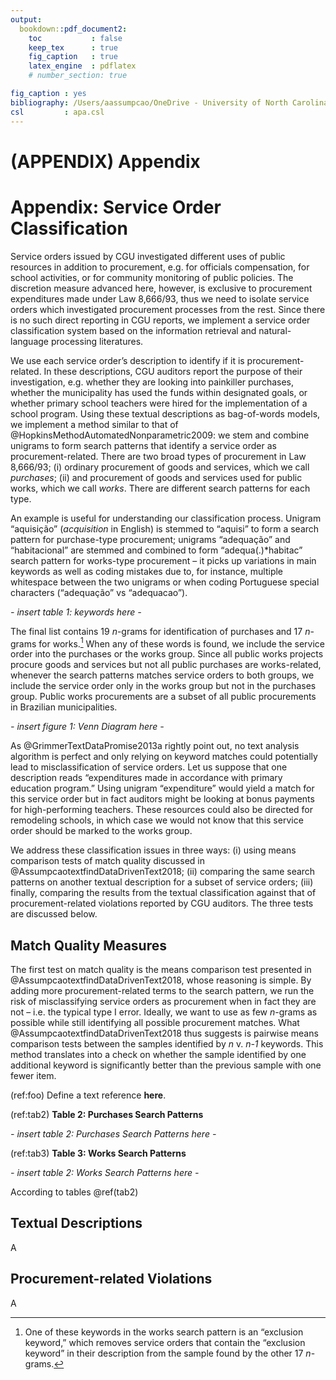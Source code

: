 ```yaml
---
output: 
  bookdown::pdf_document2:
    toc           : false
    keep_tex      : true
    fig_caption   : true
    latex_engine  : pdflatex
    # number_section: true

fig_caption : yes
bibliography: /Users/aassumpcao/OneDrive - University of North Carolina at Chapel Hill/Documents/Library/library.bib
csl         : apa.csl
---
```

# (APPENDIX) Appendix {-}
# Appendix: Service Order Classification {#appendixA}
Service orders issued by CGU investigated different uses of public resources in addition to procurement, e.g. for officials compensation, for school activities, or for community monitoring of public policies. The discretion measure advanced here, however, is exclusive to procurement expenditures made under Law 8,666/93, thus we need to isolate service orders which investigated procurement processes from the rest. Since there is no such direct reporting in CGU reports, we implement a service order classification system based on the information retrieval and natural-language processing literatures.

We use each service order's description to identify if it is procurement-related. In these descriptions, CGU auditors report the purpose of their investigation, e.g. whether they are looking into painkiller purchases, whether the municipality has used the funds within designated goals, or whether primary school teachers were hired for the implementation of a school program. Using these textual descriptions as bag-of-words models, we implement a  method similar to that of @HopkinsMethodAutomatedNonparametric2009: we stem and combine unigrams to form search patterns that identify a service order as procurement-related. There are two broad types of procurement in Law 8,666/93; (i) ordinary procurement of goods and services, which we call *purchases*; (ii) and procurement of goods and services used for public works, which we call *works*. There are different search patterns for each type.

An example is useful for understanding our classification process. Unigram "aquisição" (*acquisition* in English) is stemmed to "aquisi" to form a search pattern for purchase-type procurement; unigrams "adequação" and "habitacional" are stemmed and combined to form "adequa(.)\*habitac" search pattern for works-type procurement -- it picks up variations in main keywords as well as coding mistakes due to, for instance, multiple whitespace between the two unigrams or when coding Portuguese special characters ("adequação" vs "adequacao").

*\- insert table 1: keywords here \-* 

The final list contains 19 *n*-grams for identification of purchases and 17 *n*-grams for works.^[One of these keywords in the works search pattern is an "exclusion keyword," which removes service orders that contain the "exclusion keyword" in their description from the sample found by the other 17 *n*-grams.] When any of these words is found, we include the service order into the purchases or the works group. Since all public works projects procure goods and services but not all public purchases are works-related, whenever the search patterns matches service orders to both groups, we include the service order only in the works group but not in the purchases group. Public works procurements are a subset of all public procurements in Brazilian municipalities.

<!-- (ref:fig1) **Figure 1: Service Order Mapping** -->
*\- insert figure 1: Venn Diagram here \-* 
<!-- `r knitr::include_graphics("venn.png", dpi = 124)` -->
<!-- ![fig1](venn.png){width=50%} -->

As @GrimmerTextDataPromise2013a rightly point out, no text analysis algorithm is perfect and only relying on keyword matches could potentially lead to misclassification of service orders. Let us suppose that one description reads "expenditures made in accordance with primary education program." Using unigram "expenditure" would yield a match for this service order but in fact auditors might be looking at bonus payments for high-performing teachers. These resources could also be directed for remodeling schools, in which case we would not know that this service order should be marked to the works group.

We address these classification issues in three ways: (i) using means comparison tests of match quality discussed in @AssumpcaotextfindDataDrivenText2018; (ii) comparing the same search patterns on another textual description for a subset of service orders; (iii) finally, comparing the results from the textual classification against that of procurement-related violations reported by CGU auditors. The three tests are discussed below.

## Match Quality Measures {#quality1}
The first test on match quality is the means comparison test presented in @AssumpcaotextfindDataDrivenText2018, whose reasoning is simple. By adding more procurement-related terms to the search pattern, we run the risk of misclassifying service orders as procurement when in fact they are not -- i.e. the typical type I error. Ideally, we want to use as few *n*-grams as possible while still identifying all possible procurement matches. What @AssumpcaotextfindDataDrivenText2018 thus suggests is pairwise means comparison tests between the samples identified by *n* v. *n-1* keywords. This method translates into a check on whether the sample identified by one additional keyword is significantly better than the previous sample with one fewer item.

(ref:foo) Define a text reference **here**.




(ref:tab2) **Table 2: Purchases Search Patterns**

*\- insert table 2: Purchases Search Patterns here \-*

(ref:tab3) **Table 3: Works Search Patterns**

*\- insert table 2: Works Search Patterns here \-*

According to tables \@ref(tab2)

## Textual Descriptions {#quality2}

A

## Procurement-related Violations {#quality3}

A






